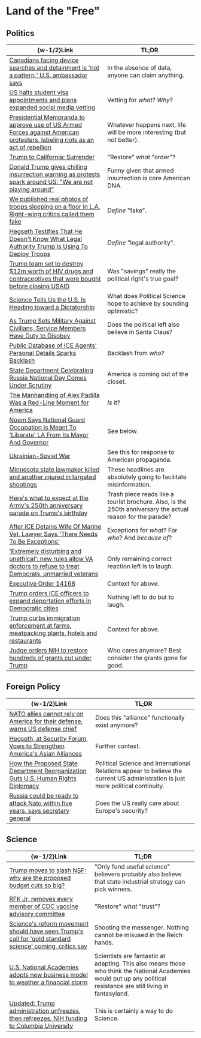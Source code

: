 #   Land of the "Free"

##  Politics

|  \{w-1/2\}Link  |  TL;DR  |
|  ----  |  ----  |
|  [Canadians facing device searches and detainment is 'not a pattern,' U.S. ambassador says](https://old.reddit.com/r/worldnews/comments/1l5pjs9/canadians_facing_device_searches_and_detainment)  |  In the absence of data, anyone can claim anything.  | 
|  [US halts student visa appointments and plans expanded social media vetting](https://www.bbc.com/news/articles/cy75eenl46eo)  |  Vetting for _what_? _Why_?  | 
|  [Presidential Memoranda to approve use of US Armed Forces against American protesters, labeling riots as an act of rebellion](https://old.reddit.com/r/politics/comments/1l67snm/presidential_memoranda_to_approve_use_of_us_armed)  |  Whatever happens next, life will be more interesting (but not better).  |
|  [Trump to California: Surrender](https://time.com/7292344/trump-to-california-surrender-protests-riot)  |  "Restore" _what_ "order"?  |
|  [Donald Trump gives chilling insurrection warning as protests spark around US: "We are not playing around"](https://old.reddit.com/r/law/comments/1l8442s/donald_trump_gives_chilling_insurrection_warning)  |  Funny given that armed insurrection is core American DNA.  |
|  [We published real photos of troops sleeping on a floor in L.A. Right-wing critics called them fake](https://old.reddit.com/r/politics/comments/1l8mi6y/we_published_real_photos_of_troops_sleeping_on_a)  |  _Define_ "fake".  |
|  [Hegseth Testifies That He Doesn't Know What Legal Authority Trump Is Using To Deploy Troops](https://old.reddit.com/r/politics/comments/1l89ll8/hegseth_testifies_that_he_doesnt_know_what_legal)  |  _Define_ "legal authority".  |
|  [Trump team set to destroy $12m worth of HIV drugs and contraceptives that were bought before closing USAID](https://old.reddit.com/r/politics/comments/1l84lcd/trump_team_set_to_destroy_12m_worth_of_hiv_drugs)  |  Was "savings" really the political right's true goal?  |
|  [Science Tells Us the U.S. Is Heading toward a Dictatorship](https://www.scientificamerican.com/article/science-tells-us-the-u-s-is-heading-toward-a-dictatorship)  |  What does Political Science hope to achieve by sounding optimistic?  |
|  [As Trump Sets Military Against Civilians, Service Members Have Duty to Disobey](https://old.reddit.com/r/politics/comments/1l962bp/as_trump_sets_military_against_civilians_service)  |  Does the political left also believe in Santa Claus?  |
|  [Public Database of ICE Agents' Personal Details Sparks Backlash](https://www.newsweek.com/ice-agents-personal-details-database-los-angeles-protests-deportation-2083277)  |  Backlash from _who_?  |
|  [State Department Celebrating Russia National Day Comes Under Scrutiny](https://www.newsweek.com/rubio-russia-us-committed-2084371)  |  America is coming out of the closet.  |
|  [The Manhandling of Alex Padilla Was a Red-Line Moment for America](https://newrepublic.com/post/196798/manhandling-alex-padilla-red-line-moment-america)  |  _Is it_?  |
|  [Noem Says National Guard Occupation Is Meant To 'Liberate' LA From Its Mayor And Governor](https://talkingpointsmemo.com/where-things-stand/noem-says-national-guard-occupation-is-meant-to-liberate-la-from-its-mayor-and-governor)  |  See below.  |
|  [Ukrainian-Soviet War](https://en.wikipedia.org/wiki/Ukrainian%E2%80%93Soviet_War)  |  See this for response to American propaganda.  |
|  [Minnesota state lawmaker killed and another injured in targeted shootings](https://www.bbc.com/news/articles/cgj83q2e562o)  |  These headlines are absolutely going to facilitate misinformation.  |
|  [Here's what to expect at the Army's 250th anniversary parade on Trump's birthday](https://apnews.com/article/military-parade-army-trump-f56795c86d802e1c4d40c4de5b001db5)  |  Trash piece reads like a tourist brochure. Also, is the 250th anniversary the actual reason for the parade?  |
|  [After ICE Detains Wife Of Marine Vet, Lawyer Says 'There Needs To Be Exceptions'](https://www.huffpost.com/entry/marine-vet-wife-detained-ice_n_684d9000e4b0028eac530a26)  |  Exceptions for _what_? For _who_? And _because of_?  |
|  ['Extremely disturbing and unethical': new rules allow VA doctors to refuse to treat Democrats, unmarried veterans](https://www.theguardian.com/us-news/2025/jun/16/va-doctors-refuse-treat-patients)  |  Only remaining correct reaction left is to laugh.  |
|  [Executive Order 14168](https://en.wikipedia.org/wiki/Executive_Order_14168)  |  Context for above.  |
|  [Trump orders ICE officers to expand deportation efforts in Democratic cities](https://edition.cnn.com/2025/06/16/politics/trump-immigration-democratic-deportation-efforts)  |  Nothing left to do but to laugh.  |
|  [Trump curbs immigration enforcement at farms, meatpacking plants, hotels and restaurants](https://apnews.com/article/trump-immigration-arrests-pause-hotels-restaurants-farms-aa8f503a8d6d797021a70601e6a1d918)  |  Context for above.  |
|  [Judge orders NIH to restore hundreds of grants cut under Trump](https://www.science.org/content/article/judge-orders-nih-restore-hundreds-grants-cut-under-trump)  |  Who cares anymore? Best consider the grants gone for good.  |

##  Foreign Policy

|  \{w-1/2\}Link  |  TL;DR  |
|  ----  |  ----  |
|  [NATO allies cannot rely on America for their defense, warns US defense chief](https://old.reddit.com/r/worldnews/comments/1l3urbx/nato_allies_cannot_rely_on_america_for_their)  |  Does this \"alliance\" functionally exist anymore?  | 
|  [Hegseth, at Security Forum, Vows to Strengthen America's Asian Alliances](https://www.nytimes.com/2025/05/31/world/asia/hegseth-security-allies-china.html)  |  Further context.  | 
|  [How the Proposed State Department Reorganization Guts U.S. Human Rights Diplomacy](https://www.justsecurity.org/114200/state-department-reorganization-human-rights)  |  Political Science and International Relations appear to believe the current US administration is just more political continuity.  |
|  [Russia could be ready to attack Nato within five years, says secretary general](https://www.theguardian.com/world/2025/jun/09/nato-chief-russia-quantum-leap-defence)  |  Does the US really care about Europe's security?  |

##  Science

|  \{w-1/2\}Link  |  TL;DR  |
|  ----  |  ----  |
|  [Trump moves to slash NSF: why are the proposed budget cuts so big?](https://www.nature.com/articles/d41586-025-01749-x)  |  \"Only fund useful science\" believers probably also believe that state industrial strategy can pick winners.  |
|  [RFK Jr. removes every member of CDC vaccine advisory committee](https://www.cbsnews.com/news/rfk-jr-removes-members-cdc-immunization-advisory-committee-acip)  |  "Restore" _what_ "trust"?  |
|  [Science's reform movement should have seen Trump's call for 'gold standard science' coming, critics say](https://www.science.org/content/article/science-s-reform-movement-should-have-seen-trump-s-call-gold-standard-science-coming)  |  Shooting the messenger. Nothing cannot be misused in the Reich hands.  |
|  [U.S. National Academies adopts new business model to weather a financial storm](https://www.science.org/content/article/u-s-national-academies-adopts-new-business-model-weather-financial-storm)  |  Scientists are fantastic at adapting. This also means those who think the National Academies would put up any political resistance are still living in fantasyland.  |
|  [Updated: Trump administration unfreezes, then refreezes, NIH funding to Columbia University](https://www.science.org/content/article/updated-trump-administration-unfreezes-then-refreezes-nih-funding-columbia-university)  |  This is certainly a way to do Science.  |
